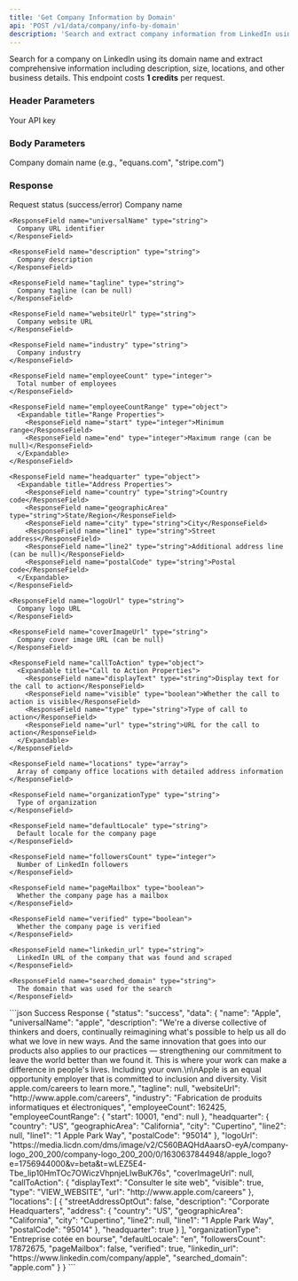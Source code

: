 ```yaml
---
title: 'Get Company Information by Domain'
api: 'POST /v1/data/company/info-by-domain'
description: 'Search and extract company information from LinkedIn using a domain name'
---
```


Search for a company on LinkedIn using its domain name and extract comprehensive information including description, size, locations, and other business details.
<Note>
  This endpoint costs **1 credits** per request.
</Note>

### Header Parameters

<ParamField header="x-api-key" type="string" required>
  Your API key
</ParamField>

### Body Parameters

<ParamField body="domain" type="string" required>
  Company domain name (e.g., "equans.com", "stripe.com")
</ParamField>

### Response

<ResponseField name="status" type="string">
  Request status (success/error)
</ResponseField>

<ResponseField name="data" type="object">
  <Expandable title="Properties">
    <ResponseField name="name" type="string">
      Company name
    </ResponseField>

    <ResponseField name="universalName" type="string">
      Company URL identifier
    </ResponseField>

    <ResponseField name="description" type="string">
      Company description
    </ResponseField>

    <ResponseField name="tagline" type="string">
      Company tagline (can be null)
    </ResponseField>

    <ResponseField name="websiteUrl" type="string">
      Company website URL
    </ResponseField>

    <ResponseField name="industry" type="string">
      Company industry
    </ResponseField>

    <ResponseField name="employeeCount" type="integer">
      Total number of employees
    </ResponseField>

    <ResponseField name="employeeCountRange" type="object">
      <Expandable title="Range Properties">
        <ResponseField name="start" type="integer">Minimum range</ResponseField>
        <ResponseField name="end" type="integer">Maximum range (can be null)</ResponseField>
      </Expandable>
    </ResponseField>

    <ResponseField name="headquarter" type="object">
      <Expandable title="Address Properties">
        <ResponseField name="country" type="string">Country code</ResponseField>
        <ResponseField name="geographicArea" type="string">State/Region</ResponseField>
        <ResponseField name="city" type="string">City</ResponseField>
        <ResponseField name="line1" type="string">Street address</ResponseField>
        <ResponseField name="line2" type="string">Additional address line (can be null)</ResponseField>
        <ResponseField name="postalCode" type="string">Postal code</ResponseField>
      </Expandable>
    </ResponseField>

    <ResponseField name="logoUrl" type="string">
      Company logo URL
    </ResponseField>

    <ResponseField name="coverImageUrl" type="string">
      Company cover image URL (can be null)
    </ResponseField>

    <ResponseField name="callToAction" type="object">
      <Expandable title="Call to Action Properties">
        <ResponseField name="displayText" type="string">Display text for the call to action</ResponseField>
        <ResponseField name="visible" type="boolean">Whether the call to action is visible</ResponseField>
        <ResponseField name="type" type="string">Type of call to action</ResponseField>
        <ResponseField name="url" type="string">URL for the call to action</ResponseField>
      </Expandable>
    </ResponseField>

    <ResponseField name="locations" type="array">
      Array of company office locations with detailed address information
    </ResponseField>

    <ResponseField name="organizationType" type="string">
      Type of organization
    </ResponseField>

    <ResponseField name="defaultLocale" type="string">
      Default locale for the company page
    </ResponseField>

    <ResponseField name="followersCount" type="integer">
      Number of LinkedIn followers
    </ResponseField>

    <ResponseField name="pageMailbox" type="boolean">
      Whether the company page has a mailbox
    </ResponseField>

    <ResponseField name="verified" type="boolean">
      Whether the company page is verified
    </ResponseField>

    <ResponseField name="linkedin_url" type="string">
      LinkedIn URL of the company that was found and scraped
    </ResponseField>

    <ResponseField name="searched_domain" type="string">
      The domain that was used for the search
    </ResponseField>
  </Expandable>
</ResponseField>

<ResponseExample>
```json Success Response
{
  "status": "success",
  "data": {
    "name": "Apple",
    "universalName": "apple",
    "description": "We're a diverse collective of thinkers and doers, continually reimagining what's possible to help us all do what we love in new ways. And the same innovation that goes into our products also applies to our practices — strengthening our commitment to leave the world better than we found it. This is where your work can make a difference in people's lives. Including your own.\n\nApple is an equal opportunity employer that is committed to inclusion and diversity. Visit apple.com/careers to learn more.",
    "tagline": null,
    "websiteUrl": "http://www.apple.com/careers",
    "industry": "Fabrication de produits informatiques et électroniques",
    "employeeCount": 162425,
    "employeeCountRange": {
      "start": 10001,
      "end": null
    },
    "headquarter": {
      "country": "US",
      "geographicArea": "California",
      "city": "Cupertino",
      "line2": null,
      "line1": "1 Apple Park Way",
      "postalCode": "95014"
    },
    "logoUrl": "https://media.licdn.com/dms/image/v2/C560BAQHdAaarsO-eyA/company-logo_200_200/company-logo_200_200/0/1630637844948/apple_logo?e=1756944000&v=beta&t=wLEZ5E4-Tbe_Iip10HmTOc7OWiczVhpnjeLlwBuK76s",
    "coverImageUrl": null,
    "callToAction": {
      "displayText": "Consulter le site web",
      "visible": true,
      "type": "VIEW_WEBSITE",
      "url": "http://www.apple.com/careers"
    },
    "locations": [
      {
        "streetAddressOptOut": false,
        "description": "Corporate Headquarters",
        "address": {
          "country": "US",
          "geographicArea": "California",
          "city": "Cupertino",
          "line2": null,
          "line1": "1 Apple Park Way",
          "postalCode": "95014"
        },
        "headquarter": true
      }
    ],
    "organizationType": "Entreprise cotée en bourse",
    "defaultLocale": "en",
    "followersCount": 17872675,
    "pageMailbox": false,
    "verified": true,
    "linkedin_url": "https://www.linkedin.com/company/apple",
    "searched_domain": "apple.com"
  }
}
```

</ResponseExample>

